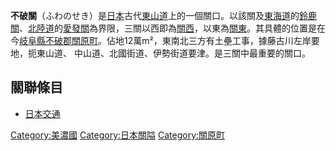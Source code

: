 {{japanese|japanese=不破関|kana=ふわのせき|romaji=Fuwa no Seki}}

'''不破關'''（ふわのせき）是[[日本|日本]]古代[[東山道|東山道]]上的一個關口。以該關及[[東海道|東海道]]的[[鈴鹿關|鈴鹿關]]、[[北陸道|北陸道]]的[[愛發關|愛發關]]為界限，三關以西即為[[近畿地方|關西]]，以東為[[关东地方|關東]]。其具體的位置是在今[[岐阜縣|岐阜縣]][[不破郡|不破郡]][[關原町|關原町]]。佔地12萬m²，東南北三方有土壘工事，據藤古川左岸要地，扼東山道、 中山道、北國街道、伊勢街道要津。是三關中最重要的關口。

== 關聯條目 ==
*[[日本交通|日本交通]]

{{japan-hist-stub}}

[[Category:美濃國|Category:美濃國]]
[[Category:日本關隘|Category:日本關隘]]
[[Category:關原町|Category:關原町]]